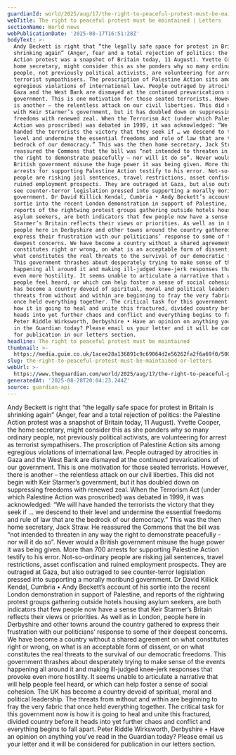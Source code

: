 ```yaml
---
guardianId: world/2025/aug/17/the-right-to-peaceful-protest-must-be-maintained
webTitle: The right to peaceful protest must be maintained | Letters
sectionName: World news
webPublicationDate: '2025-08-17T16:51:28Z'
bodyText: >-
  Andy Beckett is right that “the legally safe space for protest in Britain is
  shrinking again” (Anger, fear and a total rejection of politics: the Palestine
  Action protest was a snapshot of Britain today, 11 August). Yvette Cooper, the
  home secretary, might consider this as she ponders why so many ordinary
  people, not previously political activists, are volunteering for arrest as
  terrorist sympathisers. The proscription of Palestine Action sits among
  egregious violations of international law. People outraged by atrocities in
  Gaza and the West Bank are dismayed at the continued prevarications of our
  government. This is one motivation for those seated terrorists. However, there
  is another – the relentless attack on our civil liberties. This did not begin
  with Keir Starmer’s government, but it has doubled down on suppressing
  freedoms with renewed zeal. When the Terrorism Act (under which Palestine
  Action was proscribed) was debated in 1999, it was acknowledged: “We will have
  handed the terrorists the victory that they seek if … we descend to their
  level and undermine the essential freedoms and rule of law that are the
  bedrock of our democracy.” This was the then home secretary, Jack Straw. He
  reassured the Commons that the bill was “not intended to threaten in any way
  the right to demonstrate peacefully – nor will it do so”. Never would a
  British government misuse the huge power it was being given. More than 700
  arrests for supporting Palestine Action testify to his error. Not-so-ordinary
  people are risking jail sentences, travel restrictions, asset confiscation and
  ruined employment prospects. They are outraged at Gaza, but also outraged to
  see counter-terror legislation pressed into supporting a morally moribund
  government. Dr David Killick Kendal, Cumbria • Andy Beckett’s account of his
  sortie into the recent London demonstration in support of Palestine, and
  reports of the rightwing protest groups gathering outside hotels housing
  asylum seekers, are both indicators that few people now have a sense that Keir
  Starmer’s Britain reflects their views or priorities. As well as in London,
  people here in Derbyshire and other towns around the country gathered to
  express their frustration with our politicians’ response to some of their
  deepest concerns. We have become a country without a shared agreement on what
  constitutes right or wrong, on what is an acceptable form of dissent, or on
  what constitutes the real threats to the survival of our democratic freedoms.
  This government thrashes about desperately trying to make sense of the events
  happening all around it and making ill-judged knee-jerk responses that provoke
  even more hostility. It seems unable to articulate a narrative that will help
  people feel heard, or which can help foster a sense of social cohesion. The UK
  has become a country devoid of spiritual, moral and political leadership. The
  threats from without and within are beginning to fray the very fabric that
  once held everything together. The critical task for this government now is
  how it is going to heal and unite this fractured, divided country before it
  heads into yet further chaos and conflict and everything begins to fall apart.
  Peter Riddle Wirksworth, Derbyshire • Have an opinion on anything you’ve read
  in the Guardian today? Please email us your letter and it will be considered
  for publication in our letters section.
headline: The right to peaceful protest must be maintained
thumbnail: >-
  https://media.guim.co.uk/1acee28a136891c9c69064d2e56262fa2f6a69f0/500_0_5000_4000/500.jpg
slug: the-right-to-peaceful-protest-must-be-maintained-or-letters
webUrl: >-
  https://www.theguardian.com/world/2025/aug/17/the-right-to-peaceful-protest-must-be-maintained
generatedAt: '2025-08-28T20:04:23.244Z'
source: guardian-api
---
```

Andy Beckett is right that “the legally safe space for protest in Britain is shrinking again” (Anger, fear and a total rejection of politics: the Palestine Action protest was a snapshot of Britain today, 11 August). Yvette Cooper, the home secretary, might consider this as she ponders why so many ordinary people, not previously political activists, are volunteering for arrest as terrorist sympathisers. The proscription of Palestine Action sits among egregious violations of international law. People outraged by atrocities in Gaza and the West Bank are dismayed at the continued prevarications of our government. This is one motivation for those seated terrorists. However, there is another – the relentless attack on our civil liberties. This did not begin with Keir Starmer’s government, but it has doubled down on suppressing freedoms with renewed zeal. When the Terrorism Act (under which Palestine Action was proscribed) was debated in 1999, it was acknowledged: “We will have handed the terrorists the victory that they seek if … we descend to their level and undermine the essential freedoms and rule of law that are the bedrock of our democracy.” This was the then home secretary, Jack Straw. He reassured the Commons that the bill was “not intended to threaten in any way the right to demonstrate peacefully – nor will it do so”. Never would a British government misuse the huge power it was being given. More than 700 arrests for supporting Palestine Action testify to his error. Not-so-ordinary people are risking jail sentences, travel restrictions, asset confiscation and ruined employment prospects. They are outraged at Gaza, but also outraged to see counter-terror legislation pressed into supporting a morally moribund government. Dr David Killick Kendal, Cumbria • Andy Beckett’s account of his sortie into the recent London demonstration in support of Palestine, and reports of the rightwing protest groups gathering outside hotels housing asylum seekers, are both indicators that few people now have a sense that Keir Starmer’s Britain reflects their views or priorities. As well as in London, people here in Derbyshire and other towns around the country gathered to express their frustration with our politicians’ response to some of their deepest concerns. We have become a country without a shared agreement on what constitutes right or wrong, on what is an acceptable form of dissent, or on what constitutes the real threats to the survival of our democratic freedoms. This government thrashes about desperately trying to make sense of the events happening all around it and making ill-judged knee-jerk responses that provoke even more hostility. It seems unable to articulate a narrative that will help people feel heard, or which can help foster a sense of social cohesion. The UK has become a country devoid of spiritual, moral and political leadership. The threats from without and within are beginning to fray the very fabric that once held everything together. The critical task for this government now is how it is going to heal and unite this fractured, divided country before it heads into yet further chaos and conflict and everything begins to fall apart. Peter Riddle Wirksworth, Derbyshire • Have an opinion on anything you’ve read in the Guardian today? Please email us your letter and it will be considered for publication in our letters section.
